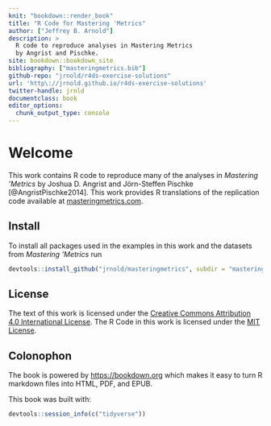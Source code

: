 ```yaml
---
knit: "bookdown::render_book"
title: "R Code for Mastering 'Metrics"
author: ["Jeffrey B. Arnold"]
description: >
  R code to reproduce analyses in Mastering Metrics 
  by Angrist and Pischke.
site: bookdown::bookdown_site
bibliography: ["masteringmetrics.bib"]
github-repo: "jrnold/r4ds-exercise-solutions"
url: 'http\://jrnold.github.io/r4ds-exercise-solutions'
twitter-handle: jrnld
documentclass: book
editor_options: 
  chunk_output_type: console
---
```


# Welcome {-}

This work contains R code to reproduce many of the analyses in *Mastering 'Metrics* by Joshua D. Angrist and Jörn-Steffen Pischke [@AngristPischke2014].
This work provides R translations of the replication code available at [masteringmetrics.com](http://masteringmetrics.com/resources/).

## Install {-}

To install all packages used in the examples in this work
and the datasets from *Mastering 'Metrics* run
```r
devtools::install_github("jrnold/masteringmetrics", subdir = "masteringmetrics")
```

## License {-}

The text of this work is licensed under the [Creative Commons Attribution 4.0 International License](http://creativecommons.org/licenses/by/4.0/).
The R Code in this work is licensed under the [MIT License](https://opensource.org/licenses/MIT).

## Colonophon {-}

The book is powered by <https://bookdown.org> which makes it easy to turn R markdown files into HTML, PDF, and EPUB.

This book was built with:

```r
devtools::session_info(c("tidyverse"))
```

